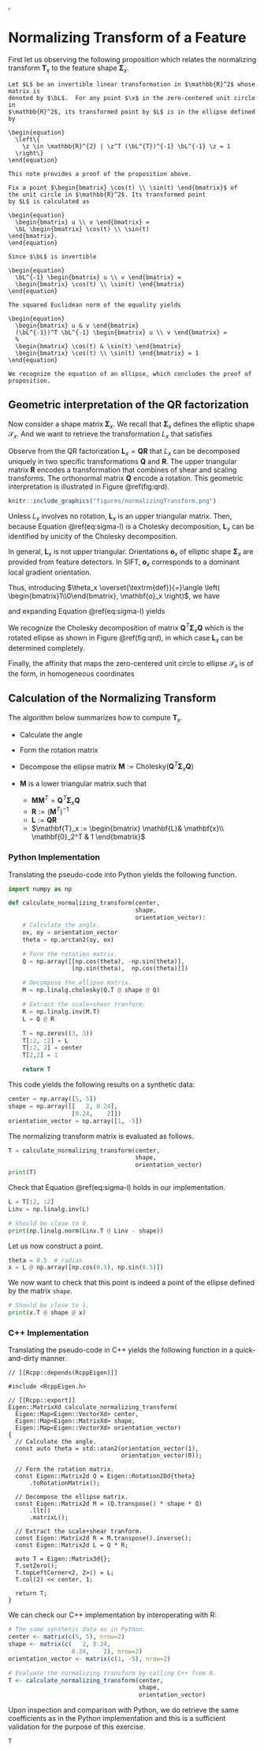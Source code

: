 \renewcommand{\eqdef}{\overset{\textrm{def}}{=}}
\newcommand{\M}{\mathcal{M}}
\newcommand{\R}{\mathcal{R}}
\newcommand{\X}{\mathcal{X}}
\newcommand{\Y}{\mathcal{Y}}
\newcommand{\Shape}{\mathcal{S}},
\newcommand{\x}{\mathbf{x}}
\newcommand{\y}{\mathbf{y}}
\newcommand{\z}{\mathbf{z}}
\newcommand{\w}{\mathbf{w}}
\newcommand{\be}{\mathbf{e}}
\newcommand{\bo}{\mathbf{o}}
\newcommand{\bp}{\mathbf{p}}
\newcommand{\bq}{\mathbf{q}}
\newcommand{\bE}{\mathbf{E}}
\newcommand{\bL}{\mathbf{L}}
\newcommand{\bM}{\mathbf{M}}
\newcommand{\bQ}{\mathbf{Q}}
\newcommand{\bR}{\mathbf{R}}
\newcommand{\bSigma}{\mathbf{\Sigma}}
\newcommand{\bT}{\mathbf{T}}


# Normalizing Transform of a Feature

First let us observing the following proposition which relates the normalizing
transform $\bT_x$ to the feature shape $\bSigma_x$.

:::puzzle
```proposition
Let $L$ be an invertible linear transformation in $\mathbb{R}^2$ whose matrix is
denoted by $\bL$.  For any point $\x$ in the zero-centered unit circle in
$\mathbb{R}^2$, its transformed point by $L$ is in the ellipse defined by

\begin{equation}
  \left\{
    \z \in \mathbb{R}^{2} | \z^T (\bL^{T})^{-1} \bL^{-1} \z = 1
  \right\}
\end{equation}
```
:::

```proof
This note provides a proof of the proposition above.

Fix a point $\begin{bmatrix} \cos(t) \\ \sin(t) \end{bmatrix}$ of
the unit circle in $\mathbb{R}^2$. Its transformed point
by $L$ is calculated as

\begin{equation}
  \begin{bmatrix} u \\ v \end{bmatrix} =
  \bL \begin{bmatrix} \cos(t) \\ \sin(t)
\end{bmatrix}.
\end{equation}

Since $\bL$ is invertible

\begin{equation}
  \bL^{-1} \begin{bmatrix} u \\ v \end{bmatrix} =
  \begin{bmatrix} \cos(t) \\ \sin(t) \end{bmatrix}
\end{equation}

The squared Euclidean norm of the equality yields

\begin{equation}
  \begin{bmatrix} u & v \end{bmatrix}
  (\bL^{-1})^T \bL^{-1} \begin{bmatrix} u \\ v \end{bmatrix} =
  %
  \begin{bmatrix} \cos(t) & \sin(t) \end{bmatrix}
  \begin{bmatrix} \cos(t) \\ \sin(t) \end{bmatrix} = 1
\end{equation}

We recognize the equation of an ellipse, which concludes the proof of
proposition.
```


## Geometric interpretation of the QR factorization

Now consider a shape matrix $\bSigma_x$. We recall that $\bSigma_x$
defines the elliptic shape $\Shape_x$. And we want to retrieve the
transformation $L_x$ that satisfies

\begin{equation}
  \bSigma_x = (\bL_x^{-1})^T \bL_x^{-1}.
  (\#eq:sigma-l)
\end{equation}

Observe from the QR factorization $\bL_x = \bQ \bR$ that $L_x$ can
be decomposed uniquely in two specific transformations $\bQ$ and
$\bR$. The upper triangular matrix $\bR$ encodes a transformation
that combines of shear and scaling transforms. The orthonormal matrix
$\bQ$ encode a rotation. This geometric interpretation is illustrated in
Figure \@ref(fig:qrd).

```r
knitr::include_graphics("figures/normalizingTransform.png")
```

Unless $L_x$ involves no rotation, $\bL_x$ is an upper triangular
matrix. Then, because Equation \@ref(eq:sigma-l) is a Cholesky decomposition,
$\bL_x$ can be identified by unicity of the Cholesky decomposition.

In general, $\bL_x$ is not upper triangular. Orientations
$\bo_x$ of elliptic shape $\bSigma_x$ are provided from
feature detectors. In SIFT, $\bo_x$ corresponds to a dominant local
gradient orientation.

Thus, introducing $\theta_x \eqdef \angle \left(
\begin{bmatrix}1\\0\end{bmatrix}, \bo_x \right)$,
we have

\begin{equation}
  \bQ = \begin{bmatrix}
  \cos(\theta_x) & -\sin(\theta_x) \\
  \sin(\theta_x) &  \cos(\theta_x)
  \end{bmatrix}
\end{equation}

and expanding Equation \@ref(eq:sigma-l) yields

\begin{equation}
  \begin{aligned}
    \bSigma_x &= (\bL_x^{-1})^T \bL_x^{-1} \\
              &= \bQ (\bR^{-1})^T \bR^{-1} \bQ^{T} \quad \text{since}\ \bQ^T = \bQ^{-1}\\
    %
    \bQ^T \bSigma_x \bQ &=  (\bR^{-1})^T \bR^{-1}
  \end{aligned}
\end{equation}

We recognize the Cholesky decomposition of matrix $\bQ^T \bSigma_x \bQ$
which is the rotated ellipse as shown in Figure \@ref(fig:qrd), in which case
$\bL_x$ can be determined completely.

Finally, the affinity that maps the zero-centered unit circle to ellipse
$\Shape_x$ is of the form, in homogeneous coordinates

\begin{equation}
  \displaystyle \bT_x = \begin{bmatrix} \bL_x & \x \\ \mathbf{0}_2^T & 1 \end{bmatrix}.
\end{equation}


## Calculation of the Normalizing Transform

The algorithm below summarizes how to compute $\bT_x$.

:::demo
- Calculate the angle

  \begin{equation}
     \theta_x :=
     \mathrm{atan2}\left(
     \left\langle \bo_x, \begin{bmatrix}0\\1\end{bmatrix}\right\rangle,
     \left\langle \bo_x, \begin{bmatrix}1\\0\end{bmatrix}\right\rangle
     \right)
  \end{equation}

- Form the rotation matrix

  \begin{equation}
     \bQ := \begin{bmatrix}
     \cos(\theta_x) & -\sin(\theta_x) \\
     \sin(\theta_x) &  \cos(\theta_x)
     \end{bmatrix}
  \end{equation}

- Decompose the ellipse matrix
  $\bM := \mathrm{Cholesky}(\bQ^T \bSigma_x \bQ)$

- $\bM$ is a lower triangular matrix such that

  - $\bM \bM^T = \bQ^T \bSigma_x \bQ$
  - $\bR := (\bM^T)^{-1}$
  - $\bL := \bQ \bR$
  - $\bT_x := \begin{bmatrix} \bL & \x \\ \mathbf{0}_2^T & 1 \end{bmatrix}$
:::

### Python Implementation

Translating the pseudo-code into Python yields the following function.

```python
import numpy as np

def calculate_normalizing_transform(center,
                                    shape,
                                    orientation_vector):
    # Calculate the angle.
    ox, oy = orientation_vector
    theta = np.arctan2(oy, ox)

    # Form the rotation matrix.
    Q = np.array([[np.cos(theta), -np.sin(theta)],
                  [np.sin(theta),  np.cos(theta)]])

    # Decompose the ellipse matrix.
    M = np.linalg.cholesky(Q.T @ shape @ Q)

    # Extract the scale+shear tranform.
    R = np.linalg.inv(M.T)
    L = Q @ R

    T = np.zeros((3, 3))
    T[:2, :2] = L
    T[:2, 2] = center
    T[2,2] = 1

    return T
```

This code yields the following results on a synthetic data:

```python
center = np.array([5, 5])
shape = np.array([[   2, 0.24],
                  [0.24,    2]])
orientation_vector = np.array([1, -5])
```

The normalizing transform matrix is evaluated as follows.

```python
T = calculate_normalizing_transform(center,
                                    shape,
                                    orientation_vector)
print(T)
```

Check that Equation \@ref(eq:sigma-l) holds in our implementation.

```python
L = T[:2, :2]
Linv = np.linalg.inv(L)

# Should be close to 0.
print(np.linalg.norm(Linv.T @ Linv - shape))
```

Let us now construct a point.
```python
theta = 0.5  # radian
x = L @ np.array([np.cos(0.5), np.sin(0.5)])
```

We now want to check that this point is indeed a point of the ellipse defined by the
matrix `shape`.

```python
# Should be close to 1.
print(x.T @ shape @ x)
```

### C++ Implementation

Translating the pseudo-code in C++ yields the following function in a
quick-and-dirty manner.


```Rcpp
// [[Rcpp::depends(RcppEigen)]]

#include <RcppEigen.h>

// [[Rcpp::export]]
Eigen::MatrixXd calculate_normalizing_transform(
  Eigen::Map<Eigen::VectorXd> center,
  Eigen::Map<Eigen::MatrixXd> shape,
  Eigen::Map<Eigen::VectorXd> orientation_vector)
{
  // Calculate the angle.
  const auto theta = std::atan2(orientation_vector(1),
                                orientation_vector(0));

  // Form the rotation matrix.
  const Eigen::Matrix2d Q = Eigen::Rotation2Dd{theta}
      .toRotationMatrix();

  // Decompose the ellipse matrix.
  const Eigen::Matrix2d M = (Q.transpose() * shape * Q)
      .llt()
      .matrixL();

  // Extract the scale+shear tranform.
  const Eigen::Matrix2d R = M.transpose().inverse();
  const Eigen::Matrix2d L = Q * R;

  auto T = Eigen::Matrix3d{};
  T.setZero();
  T.topLeftCorner<2, 2>() = L;
  T.col(2) << center, 1;

  return T;
}
```

We can check our C++ implementation by interoperating with R:

```r
# The same synthetic data as in Python.
center <- matrix(c(5, 5), nrow=2)
shape <- matrix(c(   2, 0.24,
                  0.24,    2), nrow=2)
orientation_vector <- matrix(c(1, -5), nrow=2)

# Evaluate the normalizing transform by calling C++ from R.
T <- calculate_normalizing_transform(center,
                                     shape,
                                     orientation_vector)
```

Upon inspection and comparison with Python, we do retrieve the same coefficients
as in the Python implementation and this is a sufficient validation for the
purpose of this exercise.

```r
T
```
